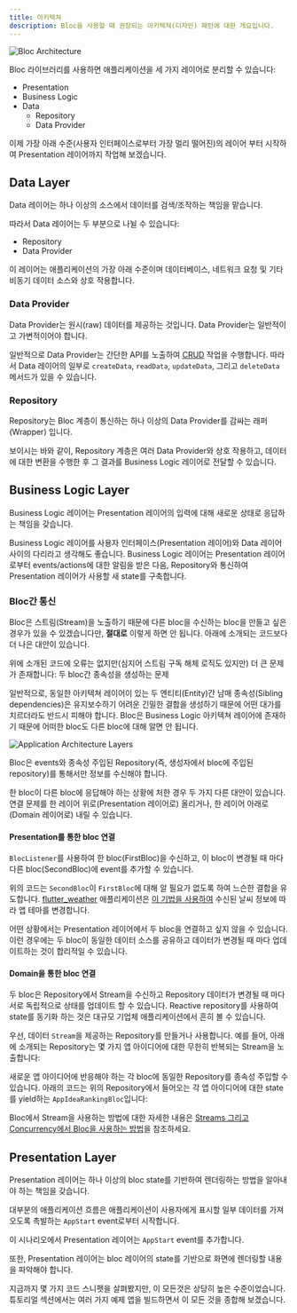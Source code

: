 ```yaml
---
title: 아키텍쳐
description: Bloc을 사용할 때 권장되는 아키텍쳐(디자인) 패턴에 대한 개요입니다.
---
```



![Bloc Architecture](~/assets/concepts/bloc_architecture_full.png)

Bloc 라이브러리를 사용하면 애플리케이션을 세 가지 레이어로 분리할 수 있습니다:

- Presentation
- Business Logic
- Data
  - Repository
  - Data Provider

이제 가장 아래 수준(사용자 인터페이스로부터 가장 멀리 떨어진)의 레이어 부터
시작하여 Presentation 레이어까지 작업해 보겠습니다.

## Data Layer

Data 레이어는 하나 이상의 소스에서 데이터를 검색/조작하는 책임을 맡습니다.

따라서 Data 레이어는 두 부분으로 나뉠 수 있습니다:

- Repository
- Data Provider

이 레이어는 애플리케이션의 가장 아래 수준이며 데이터베이스, 네트워크 요청 및
기타 비동기 데이터 소스와 상호 작용합니다.

### Data Provider

Data Provider는 원시(raw) 데이터를 제공하는 것입니다. Data Provider는 일반적이고
가변적이어야 합니다.

일반적으로 Data Provider는 간단한 API를 노출하여
[CRUD](https://en.wikipedia.org/wiki/Create,_read,_update_and_delete) 작업을
수행합니다. 따라서 Data 레이어의 일부로 `createData`, `readData`, `updateData`,
그리고 `deleteData` 메서드가 있을 수 있습니다.

<DataProviderSnippet />

### Repository

Repository는 Bloc 계층이 통신하는 하나 이상의 Data Provider를 감싸는
래퍼(Wrapper) 입니다.

<RepositorySnippet />

보이시는 바와 같이, Repository 계층은 여러 Data Provider와 상호 작용하고,
데이터에 대한 변환을 수행한 후 그 결과를 Business Logic 레이어로 전달할 수
있습니다.

## Business Logic Layer

Business Logic 레이어는 Presentation 레이어의 입력에 대해 새로운 상태로 응답하는
책임을 갖습니다.

Business Logic 레이어를 사용자 인터페이스(Presentation 레이어)와 Data 레이어
사이의 다리라고 생각해도 좋습니다. Business Logic 레이어는 Presentation
레이어로부터 events/actions에 대한 알림을 받은 다음, Repository와 통신하여
Presentation 레이어가 사용할 새 state를 구축합니다.

<BusinessLogicComponentSnippet />

### Bloc간 통신

Bloc은 스트림(Stream)을 노출하기 때문에 다른 bloc을 수신하는 bloc을 만들고 싶은
경우가 있을 수 있겠습니다만, **절대로** 이렇게 하면 안 됩니다. 아래에 소개되는
코드보다 더 나은 대안이 있습니다.

<BlocTightCouplingSnippet />

위에 소개된 코드에 오류는 없지만(심지어 스트림 구독 해체 로직도 있지만) 더 큰
문제가 존재합니다: 두 bloc간 종속성을 생성하는 문제

일반적으로, 동일한 아키텍쳐 레이어이 있는 두 엔티티(Entity)간 남매
종속성(Sibling dependencies)은 유지보수하기 어려운 긴밀한 결합을 생성하기 때문에
어떤 대가를 치르더라도 반드시 피해야 합니다. Bloc은 Business Logic 아키텍쳐
레이어에 존재하기 때문에 어떠한 bloc도 다른 bloc에 대해 알면 안 됩니다.

![Application Architecture Layers](~/assets/architecture/architecture.png)

Bloc은 events와 종속성 주입된 Repository(즉, 생성자에서 bloc에 주입된
repository)를 통해서만 정보를 수신해야 합니다.

한 bloc이 다른 bloc에 응답해야 하는 상황에 처한 경우 두 가지 다른 대안이
있습니다. 연결 문제를 한 레이어 위로(Presentation 레이어로) 올리거나, 한 레이어
아래로(Domain 레이어로) 내릴 수 있습니다.

#### Presentation를 통한 bloc 연결

`BlocListener`를 사용하여 한 bloc(FirstBloc)을 수신하고, 이 bloc이 변경될 때
마다 다른 bloc(SecondBloc)에 event를 추가할 수 있습니다.

<BlocLooseCouplingPresentationSnippet />

위의 코드는 `SecondBloc`이 `FirstBloc`에 대해 알 필요가 없도록 하여 느슨한
결합을 유도합니다. [flutter_weather](/ko/tutorials/flutter-weather)
애플리케이션은
[이 기법을 사용하여](https://github.com/felangel/bloc/blob/b4c8db938ad71a6b60d4a641ec357905095c3965/examples/flutter_weather/lib/weather/view/weather_page.dart#L38-L42)
수신된 날씨 정보에 따라 앱 테마를 변경합니다.

어떤 상황에서는 Presentation 레이어에서 두 bloc을 연결하고 싶지 않을 수
있습니다. 이런 경우에는 두 bloc이 동일한 데이터 소스를 공유하고 데이터가 변경될
때 마다 업데이트하는 것이 합리적일 수 있습니다.

#### Domain을 통한 bloc 연결

두 bloc은 Repository에서 Stream을 수신하고 Repository 데이터가 변경될 때 마다
서로 독립적으로 상태를 업데이트 할 수 있습니다. Reactive repository를 사용하여
state를 동기화 하는 것은 대규모 기업체 애플리케이션에서 흔히 볼 수 있습니다.

우선, 데이터 `Stream`을 제공하는 Repository를 만들거나 사용합니다. 예를 들어,
아래에 소개되는 Repository는 몇 가지 앱 아이디어에 대한 무한히 반복되는 Stream을
노출합니다:

<AppIdeasRepositorySnippet />

새로운 앱 아이디어에 반응해야 하는 각 bloc에 동일한 Repository를 종속성 주입할
수 있습니다. 아래의 코드는 위의 Repository에서 들어오는 각 앱 아이디어에 대한
state를 yield하는 `AppIdeaRankingBloc`입니다:

<AppIdeaRankingBlocSnippet />

Bloc에서 Stream을 사용하는 방법에 대한 자세한 내용은
[Streams 그리고 Concurrency에서 Bloc을 사용하는 방법](https://verygood.ventures/blog/how-to-use-bloc-with-streams-and-concurrency)을
참조하세요.

## Presentation Layer

Presentation 레이어는 하나 이상의 bloc state를 기반하여 렌더링하는 방법을
알아내야 하는 책임을 갖습니다.

대부분의 애플리케이션 흐름은 애플리케이션이 사용자에게 표시할 일부 데이터를
가져오도록 촉발하는 `AppStart` event로부터 시작합니다.

이 시나리오에서 Presentation 레이어는 `AppStart` event를 추가합니다.

또한, Presentation 레이어는 bloc 레이어의 state를 기반으로 화면에 렌더링할
내용을 파악해야 합니다.

<PresentationComponentSnippet />

지금까지 몇 가지 코드 스니펫을 살펴봤지만, 이 모든것은 상당히 높은
수준이었습니다. 튜토리얼 섹션에서는 여러 가지 예제 앱을 빌드하면서 이 모든 것을
종합해 보겠습니다.
